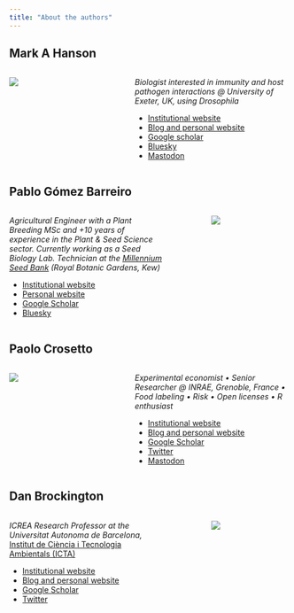 ```yaml
---
title: "About the authors"
---
```


## Mark A Hanson

:::::: columns
::: {.column width="30%"}
![](images/Mark.jpg){fig-align="center"}
:::

::: {.column width="10%"}
<!-- empty column to create gap -->
:::

::: {.column width="60%"}
*Biologist interested in immunity and host pathogen interactions \@ University of Exeter, UK, using Drosophila*

-   [Institutional website](https://sites.exeter.ac.uk/evolution/people/)
-   [Blog and personal website](https://mahansonresearch.weebly.com)
-   [Google scholar](https://scholar.google.ca/citations?user=lfL-37cAAAAJ&hl=en)
-   [Bluesky](https://bsky.app/profile/hansonmark.bsky.social)
-   [Mastodon](https://fediscience.org/@MarkHanson)
:::
::::::

## Pablo Gómez Barreiro

:::::: columns
::: {.column width="60%"}
*Agricultural Engineer with a Plant Breeding MSc and +10 years of experience in the Plant & Seed Science sector. Currently working as a Seed Biology Lab. Technician at the [Millennium Seed Bank](https://www.kew.org/wakehurst/whats-at-wakehurst/millennium-seed-bank) (Royal Botanic Gardens, Kew)*

-   [Institutional website](https://www.kew.org/science/our-science/people/pablo-gomez-barreiro)
-   [Personal website](https://pgomba.github.io/pgb_website/)
-   [Google Scholar](https://scholar.google.com/citations?user=CeSB2tQAAAAJ&hl=es)
-   [Bluesky](https://bsky.app/profile/pagomba.bsky.social)
:::

::: {.column width="10%"}
<!-- empty column to create gap -->
:::

::: {.column width="30%"}
![](images/Pablo.jpg){fig-align="center"}
:::
::::::

## Paolo Crosetto

:::::: columns
::: {.column width="30%"}
![](images/Paolo.jpg){fig-align="center"}
:::

::: {.column width="10%"}
<!-- empty column to create gap -->
:::

::: {.column width="60%"}
*Experimental economist • Senior Researcher \@ INRAE, Grenoble, France • Food labeling • Risk • Open licenses • R enthusiast*

-   [Institutional website](https://gael.univ-grenoble-alpes.fr/membres/paolo-crosetto)
-   [Blog and personal website](https://paolocrosetto.wordpress.com)
-   [Google Scholar](https://scholar.google.com/citations?user=whPRYPAAAAAJ&hl=en)
-   [Twitter](https://twitter.com/PaoloCrosetto)
-   [Mastodon](https://fediscience.org/@paolocrosetto@econtwitter.net)
:::
::::::

## Dan Brockington

:::::: columns
::: {.column width="60%"}
*ICREA Research Professor at the Universitat Autonoma de Barcelona,* [Institut de Ciència i Tecnologia Ambientals (ICTA)](https://www.uab.cat/icta/)

-   [Institutional website](https://portalrecerca.uab.cat/en/persons/daniel-brockington)
-   [Blog and personal website](https://danbrockington.com)
-   [Google Scholar](https://scholar.google.co.uk/citations?user=tf22B7IAAAAJ&hl=en)
-   [Twitter](https://twitter.com/danbrockington)
:::

::: {.column width="10%"}
<!-- empty column to create gap -->
:::

::: {.column width="30%"}
![](images/Dan.jpg){fig-align="center"}
:::
::::::
